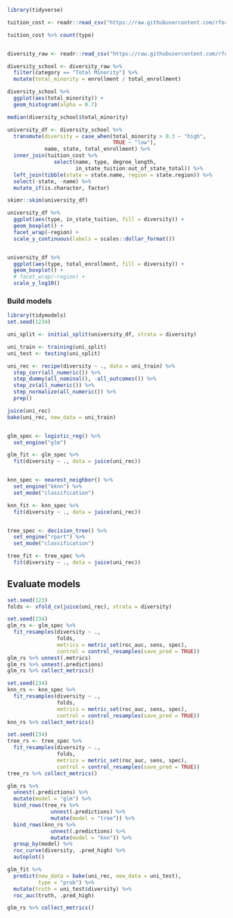 ```r
library(tidyverse)

tuition_cost <- readr::read_csv("https://raw.githubusercontent.com/rfordatascience/tidytuesday/master/data/2020/2020-03-10/tuition_cost.csv")

tuition_cost %>% count(type)


diversity_raw <- readr::read_csv("https://raw.githubusercontent.com/rfordatascience/tidytuesday/master/data/2020/2020-03-10/diversity_school.csv")

diversity_school <- diversity_raw %>% 
  filter(category == "Total Minority") %>%
  mutate(total_minority = enrollment / total_enrollment)
```

```r
diversity_school %>% 
  ggplot(aes(total_minority)) +
  geom_histogram(alpha = 0.7)

median(diversity_school$total_minority)
```

```r
university_df <- diversity_school %>% 
  transmute(diversity = case_when(total_minority > 0.3 ~ "high",
                                  TRUE ~ "low"),
            name, state, total_enrollment) %>% 
  inner_join(tuition_cost %>% 
               select(name, type, degree_length, 
                      in_state_tuition:out_of_state_total)) %>% 
  left_join(tibble(state = state.name, region = state.region)) %>% 
  select(-state, -name) %>% 
  mutate_if(is.character, factor)

skimr::skim(university_df)
```

```r
university_df %>% 
  ggplot(aes(type, in_state_tuition, fill = diversity)) +
  geom_boxplot() +
  facet_wrap(~region) +
  scale_y_continuous(labels = scales::dollar_format())


university_df %>% 
  ggplot(aes(type, total_enrollment, fill = diversity)) +
  geom_boxplot() +
  # facet_wrap(~region) +
  scale_y_log10()
```
### Build models
```r
library(tidymodels)
set.seed(1234)

uni_split <- initial_split(university_df, strata = diversity)

uni_train <- training(uni_split)
uni_test <- testing(uni_split)

uni_rec <- recipe(diversity ~ ., data = uni_train) %>% 
  step_corr(all_numeric()) %>% 
  step_dummy(all_nominal(), -all_outcomes()) %>% 
  step_zv(all_numeric()) %>% 
  step_normalize(all_numeric()) %>% 
  prep()

juice(uni_rec)
bake(uni_rec, new_data = uni_train)


glm_spec <- logistic_reg() %>% 
  set_engine("glm")

glm_fit <- glm_spec %>% 
  fit(diversity ~ ., data = juice(uni_rec))


knn_spec <- nearest_neighbor() %>% 
  set_engine("kknn") %>% 
  set_mode("classification")

knn_fit <- knn_spec %>% 
  fit(diversity ~ ., data = juice(uni_rec))


tree_spec <- decision_tree() %>% 
  set_engine("rpart") %>% 
  set_mode("classification")

tree_fit <- tree_spec %>% 
  fit(diversity ~ ., data = juice(uni_rec))
```
## Evaluate models
```r
set.seed(123)
folds <- vfold_cv(juice(uni_rec), strata = diversity)

set.seed(234)
glm_rs <- glm_spec %>% 
  fit_resamples(diversity ~ .,
                folds,
                metrics = metric_set(roc_auc, sens, spec),
                control = control_resamples(save_pred = TRUE))
glm_rs %>% unnest(.metrics)
glm_rs %>% unnest(.predictions)
glm_rs %>% collect_metrics()

set.seed(234)
knn_rs <- knn_spec %>% 
  fit_resamples(diversity ~ .,
                folds,
                metrics = metric_set(roc_auc, sens, spec),
                control = control_resamples(save_pred = TRUE))
knn_rs %>% collect_metrics()

set.seed(234)
tree_rs <- tree_spec %>% 
  fit_resamples(diversity ~ .,
                folds,
                metrics = metric_set(roc_auc, sens, spec),
                control = control_resamples(save_pred = TRUE))
tree_rs %>% collect_metrics()
```

```r
glm_rs %>% 
  unnest(.predictions) %>% 
  mutate(model = "glm") %>% 
  bind_rows(tree_rs %>% 
              unnest(.predictions) %>% 
              mutate(model = "tree")) %>% 
  bind_rows(knn_rs %>% 
              unnest(.predictions) %>% 
              mutate(model = "knn")) %>% 
  group_by(model) %>% 
  roc_curve(diversity, .pred_high) %>% 
  autoplot()
```

```r
glm_fit %>% 
  predict(new_data = bake(uni_rec, new_data = uni_test),
          type = "prob") %>% 
  mutate(truth = uni_test$diversity) %>% 
  roc_auc(truth, .pred_high)

glm_rs %>% collect_metrics()
```
